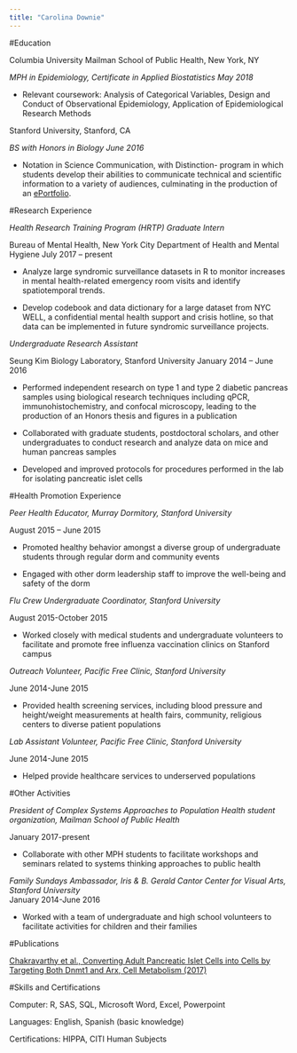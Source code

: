```yaml
---
title: "Carolina Downie"
---
```



#Education

Columbia University Mailman School of Public Health, New York, NY

*MPH in Epidemiology, Certificate in Applied Biostatistics May 2018*

* Relevant coursework: Analysis of Categorical Variables, Design and Conduct of Observational Epidemiology, Application of Epidemiological Research Methods 

Stanford University, Stanford, CA

*BS with Honors in Biology June 2016*

* Notation in Science Communication, with Distinction- program in which students develop their abilities to communicate technical and scientific information to a variety of audiences, culminating in the production of an [ePortfolio](http://bit.ly/29VD2EC). 


#Research Experience

*Health Research Training Program (HRTP) Graduate Intern*	

Bureau of Mental Health, New York City Department of Health and Mental Hygiene
July 2017 – present

* Analyze large syndromic surveillance datasets in R to monitor increases in mental health-related emergency room visits and identify spatiotemporal trends. 

* Develop codebook and data dictionary for a large dataset from NYC WELL, a confidential mental health support and crisis hotline, so that data can be implemented in future syndromic surveillance projects. 

*Undergraduate Research Assistant* 

Seung Kim Biology Laboratory, Stanford University
January 2014 – June 2016

* Performed independent research on type 1 and type 2 diabetic pancreas samples using biological research techniques including qPCR, immunohistochemistry, and confocal microscopy, leading to the production of an Honors thesis and figures in a publication 

* Collaborated with graduate students, postdoctoral scholars, and other undergraduates to conduct research and analyze data on mice and human pancreas samples 

* Developed and improved protocols for procedures performed in the lab for isolating pancreatic islet cells

#Health Promotion Experience

*Peer Health Educator, Murray Dormitory, Stanford University*

August 2015 – June 2015

* Promoted healthy behavior amongst a diverse group of undergraduate students through regular dorm and community events 

* Engaged with other dorm leadership staff to improve the well-being and safety of the dorm 

*Flu Crew Undergraduate Coordinator, Stanford University*

August 2015-October 2015

* Worked closely with medical students and undergraduate volunteers to facilitate and promote free influenza vaccination clinics on Stanford campus

*Outreach Volunteer, Pacific Free Clinic, Stanford University* 	

June 2014-June 2015

* Provided health screening services, including blood pressure and height/weight measurements at health fairs, community, religious centers to diverse patient populations

*Lab Assistant Volunteer, Pacific Free Clinic, Stanford University*	

June 2014-June 2015

* Helped provide healthcare services to underserved populations 


#Other Activities

*President of Complex Systems Approaches to Population Health student organization,
Mailman School of Public Health*

January 2017-present

* Collaborate with other MPH students to facilitate workshops and seminars related to systems thinking approaches to public health	

*Family Sundays Ambassador, Iris & B. Gerald Cantor Center for Visual Arts, 
Stanford University* 								
January 2014-June 2016

* Worked with a team of undergraduate and high school volunteers to facilitate activities for children and their families


#Publications

[Chakravarthy et al., Converting Adult Pancreatic Islet  Cells into  Cells by Targeting Both Dnmt1 and Arx, Cell Metabolism (2017)](http://dx.doi.org/10.1016/j.cmet.2017.01.009)

#Skills and Certifications

Computer: R, SAS, SQL, Microsoft Word, Excel, Powerpoint

Languages: English, Spanish (basic knowledge)

Certifications: HIPPA, CITI Human Subjects

